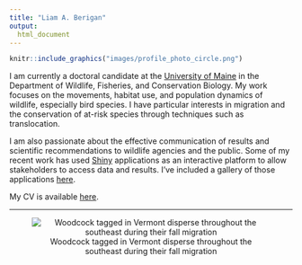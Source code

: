 ```yaml
---
title: "Liam A. Berigan"
output:
  html_document
---
```


<div class = row>
<div class = col-md-4>
```r
knitr::include_graphics("images/profile_photo_circle.png")
```
</div>

<div class = col-md-8>
I am currently a doctoral candidate at the [University of Maine](https://www.umaine.edu) in the Department of Wildlife, Fisheries, and Conservation Biology. My work focuses on the movements, habitat use, and population dynamics of wildlife, especially bird species. I have particular interests in migration and the conservation of at-risk species through techniques such as translocation.

I am also passionate about the effective communication of results and scientific recommendations to wildlife agencies and the public. Some of my recent work has used [Shiny](https://www.shinyapps.io/) applications as an interactive platform to allow stakeholders to access data and results. I've included a gallery of those applications [here](applications.html).

My CV is available [here](files/Liam_Berigan_CV_12_4_2022.pdf).
</div>
</div>

<hr />
<center>
![Woodcock tagged in Vermont disperse throughout the southeast during their fall migration](images/ezgif.com-gif-maker.gif)

</center>
